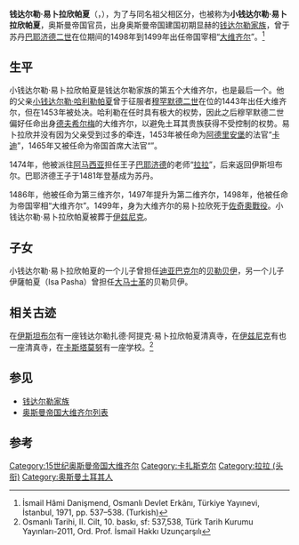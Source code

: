 {{Distinguish2|他的祖父[[老钱达尔勒·易卜拉辛帕夏|老钱达尔勒·易卜拉辛帕夏]]}}
{{Infobox Officeholder
| honorific-prefix    = [[钱达尔勒家族|钱达尔勒]]
| name                = 易卜拉欣
| honorific-suffix    = [[帕夏|帕夏]] 
| image               =
| caption             =
| office1             = {{OTE-1453}}[[奥斯曼帝国大维齐尔|大维齐尔]]
| term_start1         = 1498年
| term_end1           = 1499年
| monarch1            = [[巴耶济德二世|巴耶济德二世]]
| predecessor1        = [[海尔塞克利·艾哈迈德帕夏|海尔塞克利·艾哈迈德帕夏]]
| successor1          = [[梅西赫帕夏|梅西赫帕夏]]
| office2             =
| term_start2         =
| term_end2           =
| monarch2            =
| predecessor2        =
| successor2          =
| office3             =
| term_start3         =
| term_end3           =
| monarch3            =
| predecessor3        =
| successor3          =
| office4             =
| term_start4         =
| term_end4           =
| monarch4            =
| predecessor4        =
| successor4          =
| succeeding          =
| birth_date          = 1429年
| birth_place         =
| death_date          = 1499年
| death_place         =
| nationality         = {{OTE-1453}}
| party               =
| spouse              =
| relations           =
| children            =
| residence           =
| alma_mater          =
| occupation          =
| profession          =
| religion            = [[伊斯兰教|伊斯兰教]][[逊尼派|逊尼派]]
| signature           =
| website             =
| footnotes           =
}}
'''钱达尔勒·易卜拉欣帕夏'''（{{bd|1429年||1499年|}}，{{lang-tr|Çandarlı İbrahim Paşa}}），为了与同名祖父相区分，也被称为'''小钱达尔勒·易卜拉欣帕夏'''，奥斯曼帝国官员，出身奥斯曼帝国建国初期显赫的[[钱达尔勒家族|钱达尔勒家族]]，曾于苏丹[[巴耶济德二世|巴耶济德二世]]在位期间的1498年到1499年出任帝国宰相“[[奥斯曼帝国大维齐尔|大维齐尔]]”。<ref name = turkbook>İsmail Hâmi Danişmend, Osmanlı Devlet Erkânı, Türkiye Yayınevi, İstanbul, 1971, pp. 537–538. (Turkish)</ref>

== 生平 ==
小钱达尔勒·易卜拉欣帕夏是钱达尔勒家族的第五个大维齐尔，也是最后一个。他的父亲[[小钱达尔勒·哈利勒帕夏|小钱达尔勒·哈利勒帕夏]]曾于征服者[[穆罕默德二世_(奥斯曼帝国)|穆罕默德二世]]在位的1443年出任大维齐尔，但在1453年被处决。哈利勒在任时具有极大的权势，因此之后穆罕默德二世偏好任命出身[[德夫希尔梅|德夫希尔梅]]的大维齐尔，以避免土耳其贵族获得不受控制的权势。易卜拉欣并没有因为父亲受到过多的牵连，1453年被任命为[[阿德里安堡|阿德里安堡]]的法官“[[卡迪_(法官)|卡迪]]”，1465年又被任命为帝国首席大法官“{{le|卡扎斯克尔|Kazasker}}”。

1474年，他被派往[[阿马西亚|阿马西亚]]担任王子[[巴耶济德二世|巴耶济德]]的老师“[[拉拉_(頭銜)|拉拉]]”，后来返回伊斯坦布尔。巴耶济德王子于1481年登基成为苏丹。

1486年，他被任命为第三维齐尔，1497年提升为第二维齐尔，1498年，他被任命为帝国宰相“大维齐尔”。1499年，身为大维齐尔的易卜拉欣死于[[佐奇奧戰役|佐奇奧戰役]]。小钱达尔勒·易卜拉欣帕夏被葬于[[伊兹尼克|伊兹尼克]]。

== 子女 ==
小钱达尔勒·易卜拉欣帕夏的一个儿子曾担任[[迪亚巴克尔|迪亚巴克尔]]的[[贝勒贝伊|贝勒贝伊]]，另一个儿子伊薩帕夏（Isa Pasha）曾担任[[大马士革|大马士革]]的贝勒贝伊。

== 相关古迹 ==
在[[伊斯坦布尔|伊斯坦布尔]]有一座钱达尔勒扎德·阿提克·易卜拉欣帕夏清真寺，在[[伊兹尼克|伊兹尼克]]有也一座清真寺，在[[卡斯塔莫努|卡斯塔莫努]]有一座学校。<ref>Osmanlı Tarihi, II. Cilt, 10. baskı, sf: 537,538, Türk Tarih Kurumu Yayınları-2011, Ord. Prof. İsmail Hakkı Uzunçarşılı</ref>

== 参见 ==
* [[钱达尔勒家族|钱达尔勒家族]]
* [[奥斯曼帝国大维齐尔列表|奥斯曼帝国大维齐尔列表]]

== 参考 ==
{{reflist}}

{{s-start}}
{{s-off}}
{{s-bef|before=[[海尔塞克利·艾哈迈德帕夏|海尔塞克利·艾哈迈德帕夏]]}}
{{s-ttl|title=[[奥斯曼帝国大维齐尔列表|奥斯曼帝国大维齐尔]]|years=1498–1499}}
{{s-aft|after=[[梅西赫帕夏|梅西赫帕夏]]}}
{{s-end}}

{{Grand Viziers of Ottoman Empire}}
{{DEFAULTSORT:Candarli}}
[[Category:15世纪奥斯曼帝国大维齐尔|Category:15世纪奥斯曼帝国大维齐尔]]
[[Category:卡扎斯克尔|Category:卡扎斯克尔]]
[[Category:拉拉_(头衔)|Category:拉拉 (头衔)]]
[[Category:奥斯曼土耳其人|Category:奥斯曼土耳其人]]